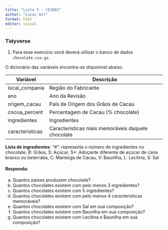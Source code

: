```yaml
---
title: "Lista 5 - CE3002"
author: "Lucas Ast"
format: html
editor: visual
---
```


### Tidyverse

1.  Para esse exercício você deverá utilizar o banco de dados `chocolate.csv.gz`.

O dicionário das variáveis encontra-se disponível abaixo.

| Variável        | Descrição                                         |
|-----------------|---------------------------------------------------|
| local_compania  | Região do Fabricante                              |
| ano             | Ano da Revisão                                    |
| origem_cacau    | País de Origem dos Grãos de Cacau                 |
| cocoa_percent   | Percentagem de Cacau (% chocolate)                |
| ingredientes    | Ingredientes                                      |
| caracteristicas | Características mais memoráveis daquele chocolate |

**Lista de ingredientes**: "\#": representa o número de ingredientes no chocolate; B: Grãos, S: Açúcar, S\*: Adoçante diferente de açúcar de cana branco ou beterraba, C: Manteiga de Cacau, V: Baunilha, L: Lecitina, S: Sal

#### Responda:

a.  Quantos países produzem chocotale?
b.  Quantos chocolates existem com pelo menos 3 ingredientes?
c.  Quantos chocolates existem com 5 ingredientes?
d.  Quantos chocolates existem com pelo menos 4 características memoráveis?
e.  Quantos chocolates existem com Sal em sua composição?
f.  Quantos chocolates existem com Baunilha em sua composição?
g.  Quantos chocolates existem com Lecitina e Baunilha em sua composição?
